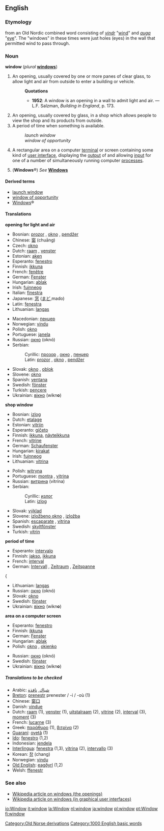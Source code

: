 ==English==

{{rank|write|caught|below|653|window|instead|giving|presence}}

===Etymology===
from an Old Nordic combined word consisting of ''[[vindr]]'' "[[wind#Noun|wind]]" and ''[[auga]]'' "[[eye]]". The "windows" in these times were just holes (eyes) in the wall that permitted wind to pass through.
=== Noun ===
'''window''' (''plural'' '''[[windows]]''')

#An opening, usually covered by one or more panes of clear glass, to allow light and air from outside to enter a building or vehicle.
#:'''Quotations'''
#:*'''1952''': A window is an opening in a wall to admit light and air. &mdash; L.F. Salzman, ''Building in England'', p. 173.
#An opening, usually covered by glass, in a shop which allows people to view the shop and its products from outside.
#A period of time when something is available.
#:''launch window''
#:''window of opportunity''
#{{GUI}} A rectangular area on a computer [[terminal]] or screen containing some kind of [[user interface]], displaying the [[output]] of and allowing [[input]] for one of a number of simultaneously running computer [[process]]es.
#('''Windows'''&reg;) ''See'' '''[[Windows]]'''

====Derived terms====
*[[launch window]]
*[[window of opportunity]]
*[[Windows]]&reg;<!--operating system-->

====Translations====
'''opening for light and air'''
{{top}}
*Bosnian: [[prozor#Bosnian|prozor]] {{m}}, [[okno#Bosnian|okno]] {{n}}, [[pendžer#Bosnian|pendžer]] {{m}}
*Chinese: [[窗]] (chuāng)
*Czech: [[okno]] {{n}}
*Dutch: [[raam]] {{n}}, [[venster]] {{n}}
*Estonian: [[aken]] {{f}}
*Esperanto: [[fenestro]]
*Finnish: [[ikkuna]]
*French: [[fenêtre]] {{f}}
*German: [[Fenster]] {{n}}
*Hungarian: [[ablak]]
*Irish: [[fuinneog]] {{f}}
*Italian: [[finestra]] {{f}}
*Japanese: [[窓]] ([[まど]],mado)
*Latin: [[fenestra]] {{f}}
*Lithuanian: [[langas]] {{m}}
{{mid}}
*Macedonian: [[пенџер#Macedonian|пенџер]] {{m}}
*Norwegian: [[vindu]] {{n}}
*Polish: [[okno]] {{n}}
*Portuguese: [[janela]] {{f}}
*Russian: [[окно]] (oknó) {{n}}
*Serbian:
*:Cyrillic: [[прозор#Serbian|прозор]] {{m}}, [[окно#Serbian|окно]] {{n}}, [[пенџер#Serbian|пенџер]] {{m}}
*:Latin: [[prozor#Serbian|prozor]] {{m}}, [[okno#Serbian|okno]] {{n}}, [[pendžer#Serbian|pendžer]] {{m}}
*Slovak: [[okno#Slovak|okno]] {{n}}, [[oblok#Slovak|oblok]] {{m}}
*Slovene: [[okno]] {{n}}
*Spanish: [[ventana]] {{f}}
*Swedish: [[fönster]] {{n}}
*Turkish: [[pencere]]
*Ukrainian: [[вікно]] (wikn'''o''') {{n}}
{{bottom}}

'''shop window'''
{{top}}
*Bosnian: [[izlog#Bosnian|izlog]] {{m}}
*Dutch: [[etalage]] {{f}}
*Estonian: [[vitriin]] {{f}}
*Esperanto: [[gičeto]]
*Finnish: [[ikkuna]], [[näyteikkuna]]
*French: [[vitrine]] {{f}}
*German: [[Schaufenster]] {{n}}
*Hungarian: [[kirakat]]
*Irish: [[fuinneog]] {{f}}
*Lithuanian: [[vitrina]] {{f}}
{{mid}}
*Polish: [[witryna]] {{f}}
*Portuguese: [[montra]] {{f}}, [[vitrina]] {{f}}
*Russian: [[витрина]] (vitrína) {{f}}
*Serbian:
*:Cyrillic: [[излог#Serbian|излог]] {{m}}
*:Latin: [[izlog#Serbian|izlog]] {{m}}
*Slovak: [[výklad#Slovak|výklad]] {{m}}
*Slovene: [[izložbeno okno]] {{n}}, [[izložba]] {{f}}
*Spanish: [[escaparate]] {{m}},  [[vitrina]] {{f}}
*Swedish: [[skyltfönster]] {{n}}
*Turkish: [[vitrin]]
{{bottom}}

'''period of time'''
{{top}}
*Esperanto: [[intervalo]]
*Finnish: [[jakso]], [[ikkuna]]
*French: [[interval#French|interval]] {{m}}
*German: [[Intervall]] {{n}}, [[Zeitraum]] {{m}}, [[Zeitspanne]] {{f}}
{{mid}}{
*Lithuanian: [[langas]] {{m}}
*Russian: [[окно]] (oknó) {{n}}
*Slovak: [[okno#Slovak|okno]] {{n}}
*Swedish: [[fönster]] {{n}}
*Ukrainian: [[вікно]] (wikn'''o''') {{n}}
{{bottom}}

'''area on a computer screen'''
{{top}}
*Esperanto: [[fenestro]]
*Finnish: [[ikkuna]]
*German: [[Fenster]] {{n}}
*Hungarian: [[ablak]]
*Polish: [[okno]] {{n}}, [[okienko]] {{n}}
{{mid}}
*Russian: [[окно]] (oknó) {{n}}
*Swedish: [[fönster]] {{n}}
*Ukrainian: [[вікно]] (wikn'''o''') {{n}}
{{bottom}}

=====Translations to be checked=====
<!--Remove this section once all of the translations below have been moved into the tables above.-->
{{checktrans}}

*Arabic: [[شباك]], [[نافذة]]
*[[Breton]]: [[prenestr]] {{m}} prenester / -i / -où {{p}} (1)
*Chinese: [[窗口]]
*Danish: [[vindue]] {{n}}
*Dutch: [[raam]] {{n}} (1), [[venster]] {{n}} (1), [[uitstalraam]] {{n}} (2), [[vitrine#Dutch|vitrine]] {{f}} (2), [[interval]] {{n}} (3), [[moment#Dutch|moment]] {{n}} (3)
*French: [[lucarne]] (3)
*Greek: [[παράθυρο]] (1), [[βιτρίνα]] (2)
*[[Guaraní]]: [[ovetã]] (1)
*[[Ido]]: [[fenestro]] (1,2)
*Indonesian: [[jendela]]
*[[Interlingua]]: [[fenestra]] (1,3), [[vitrina]] (2), [[intervallo]] (3)
*Korean: [[창]] (chang)
*Norwegian: [[vindu]] {{n}}
*[[Old English]]: [[eagðyrl]] (1,2)
*Welsh: [[ffenestr]]

===See also===
*[[w:window|Wikipedia article on windows (the openings)]]
*[[w:window_(computing)|Wikipedia article on windows (in graphical user interfaces)]]
[[Category:Old Norse derivations]]

[[Category:1000 English basic words]]

[[io:Window]]
[[it:window]]
[[la:Window]]
[[nl:window]]
[[ja:window]]
[[pl:window]]
[[pt:Window]]
[[fi:window]]